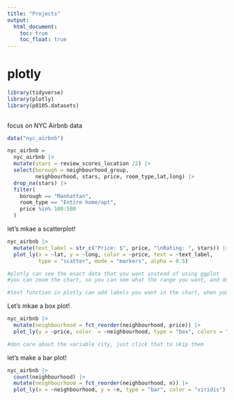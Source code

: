 ```yaml
---
title: "Projects"
output: 
  html_document:
    toc: true
    toc_float: true
---
```


# plotly

```r
library(tidyverse)
library(plotly)
library(p8105.datasets)
  
```
 

focus on NYC Airbnb data
```r
data("nyc_airbnb")

nyc_airbnb = 
  nyc_airbnb |> 
  mutate(stars = review_scores_location /2) |> 
  select(borough = neighbourhood_group,
         neighbourhood, stars, price, room_type,lat,long) |> 
  drop_na(stars) |> 
  filter(
    borough == "Manhattan",
    room_type == "Entire home/apt",
    price %in% 100:500
  )
```

let's mkae a scatterplot!

```r
nyc_airbnb |> 
  mutate(text_label = str_c("Price: $", price, "\nRating: ", stars)) |> 
  plot_ly(x = ~lat, y = ~long, color = ~price, text = ~text_label,
          type = "scatter", mode = "markers", alpha = 0.5)

#plotly can see the exact data that you want instead of using ggplot
#you can zoom the chart, so you can see what the range you want, and double click to turn back

#text function in plotly can add labels you want in the chart, when you go through them. before that, you need to mutate a new variable that can show the type of labels; slash n is getting a line break (change to other paragraph)
```
 Let's mkae a box plot!
 
```r
nyc_airbnb |> 
  mutate(neighbourhood = fct_reorder(neighbourhood, price)) |> 
  plot_ly(y = ~price, color  = ~neighbourhood, type = "box", colors = "viridis")

#don care about the variable city, just click that to skip them

```
 
 
let's make a bar plot!

```r
nyc_airbnb |> 
  count(neighbourhood) |> 
  mutate(neighbourhood = fct_reorder(neighbourhood, n)) |> 
  plot_ly(x = ~neighbourhood, y = ~n, type = "bar", color = "viridis")
```

